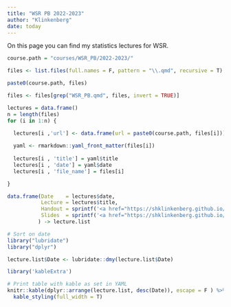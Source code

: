 ```yaml
---
title: "WSR PB 2022-2023"
author: "Klinkenberg"
date: today
---
```


On this page you can find my statistics lectures for WSR.

```r
course.path = "courses/WSR_PB/2022-2023/"

files <- list.files(full.names = F, pattern = "\\.qmd", recursive = T)

paste0(course.path, files)

files <- files[grep("WSR_PB.qmd", files, invert = TRUE)]

lectures = data.frame()
n = length(files)
for (i in 1:n) {

  lectures[i ,'url'] <- data.frame(url = paste0(course.path, files[i]))
  
  yaml <- rmarkdown::yaml_front_matter(files[i])
  
  lectures[i , 'title'] = yaml$title
  lectures[i , 'date'] = yaml$date
  lectures[i , 'file_name'] = files[i]

}

data.frame(Date    = lectures$date, 
           Lecture = lectures$title,
           Handout = sprintf('<a href="https://shklinkenberg.github.io/statistics-lectures/%s" target="_blank" class="external">link</a>', gsub("qmd", "html", lectures$url)),
           Slides  = sprintf('<a href="https://shklinkenberg.github.io/statistics-lectures/%s" target="_blank" class="external">link</a>', gsub("qmd", "slide.html", lectures$url)) 
          ) -> lecture.list

# Sort on date
library("lubridate")
library("dplyr")

lecture.list$Date <- lubridate::dmy(lecture.list$Date)

library('kableExtra')

# Print table with kable as set in YAML
knitr::kable(dplyr::arrange(lecture.list, desc(Date)), escape = F ) %>%
  kable_styling(full_width = T)
```
